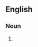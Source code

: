 ==English==

===Noun===
{{head|en|noun plural form|head=[[human]] [[being]]s}}

# {{plural of|human being|lang=en}}